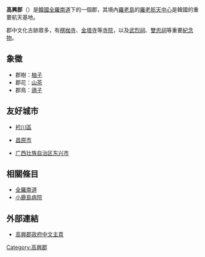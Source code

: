 {{otheruses|subject=韓國全羅南道下辖的一個郡|other=中国古代历史上的一个行政区划|高興郡 (三國)}}
{{Infobox Settlement
| name                    = 高興郡
| settlement_type         = [[韩国行政区划|郡]]
| translit_lang1          = [[韓語|韓語]] 
| translit_lang1_type1    = [[諺文|諺文]]
| translit_lang1_info1    = 고흥군
| translit_lang1_type2    = [[朝鮮漢字|漢字]]
| translit_lang1_info2    = 高興郡
| translit_lang1_type3    = {{nowrap|[[文化观光部2000年式|文化观光部2000年式]]}}
| translit_lang1_info3    = Goheung-gun
| translit_lang1_type4    = {{nowrap|[[馬科恩-賴肖爾表記法|馬科恩-賴肖爾表記法]]}}
| translit_lang1_info4    = Kohŭng-gun
| image_skyline           = Paryeong-daegyo 2020JUN.jpg
| image_caption           = 八影大橋
| image_flag              = Flag of Goheung.svg
| image_map               = South Jeolla-Goheung.svg
| map_caption             = 高興郡在韓國及全羅南道的位置
| subdivision_type        = 國家
| subdivision_name        = {{ROK}}
| subdivision_type1       = [[朝鮮地區|地區]]
| subdivision_name1       = [[湖南地方|湖南地方]]
| subdivision_type2       = 省份
| subdivision_name2       = [[全羅南道|全羅南道]]
| population_blank1_title = 方言
| population_blank1       = {{link-en|全羅方言|Jeolla dialect}}
| leader_title            = 郡守
| leader_name			  = {{link-ko|宋貴根|송귀근}}
| leader_party            = {{NONP}}
| leader_title1           = 國會議員
| leader_name1            = [[金承南|金承南]]（{{MPK}}）
| area_total_km2          = 807.23
| population_total        = 62,527
| population_as_of        = 2022.03
| population_density_km2  = auto
| parts_type              = 行政區劃
| parts                   = 2邑、14[[面_(行政區劃)|面]]
| blank_name              = 郡树
| blank_info              = [[香橙|香橙]]
| blank1_name             = 郡花
| blank1_info             = [[山茶花|山茶花]]
| blank2_name             = 郡鸟
| blank2_info             = [[鳩鴿|鳩鴿]]
}}

'''高興郡'''（{{kor|諺=고흥군|漢=高興郡|羅=Goheung gun|f=y}}）是[[韓國|韓國]][[全羅南道|全羅南道]]下的一個郡，其境內[[羅老島|羅老島]]的[[羅老航天中心|羅老航天中心]]是韓國的重要航天基地。

郡中文化古跡眾多，有[[楞枷寺|楞枷寺]]、[[金塔寺|金塔寺]]等[[寺院|寺院]]，以及[[武烈祠|武烈祠]]、[[雙忠祠|雙忠祠]]等重要[[紀念物|紀念物]]。

== 象徵 ==
*郡樹：[[柚子樹|柚子]]
*郡花：[[山茶|山茶]]
*郡鳥：[[鴿子|鴿子]]

== 友好城市 ==
* {{KOR}}[[衿川區|衿川區]] 
* {{KOR}}[[昌原市|昌原市]]
* {{CHN}}[[广西壮族自治区|广西壮族自治区]][[东兴市|东兴市]]

== 相關條目 ==
*[[全羅南道|全羅南道]]
*[[小鹿島病院|小鹿島病院]]

== 外部連結 ==
* [http://eng.goheung.go.kr/gh_chi/ 高興郡政府中文主頁] {{Wayback|url=http://eng.goheung.go.kr/gh_chi/ |date=20131206225547 }}

{{全羅南道行政區劃}}

{{DEFAULTSORT:Goheung-gun}}
[[Category:高興郡|Category:高興郡]]